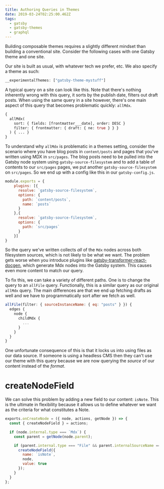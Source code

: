 ```yaml
---
title: Authoring Queries in Themes
date: 2019-03-24T02:25:00.462Z
tags:
  - gatsby
  - gatsby-themes
  - graphql
---
```

Building composable themes requires a slightly different mindset than building a conventional site. Consider the following cases with one Gatsby theme and one site.

Our site is built as usual, with whatever tech we prefer, etc. We also specify a theme as such:

```js
__experimentalThemes: ["gatsby-theme-mystuff"]
```

A typical query on a site can look like this. Note that there's nothing inherently wrong with this query, it sorts by the publish date, filters out draft posts. When using the same query in a site however, there's one main aspect of this query that becomes problematic quickly: `allMdx`.

```graphql
{
  allMdx(
    sort: { fields: [frontmatter___date], order: DESC }
    filter: { frontmatter: { draft: { ne: true } } }
  ) { ... }
}
```

To understand why `allMdx` is problematic in a themes setting, consider the scenario where you have blog posts in `content/posts` and pages that you've written using MDX in `src/pages`. The blog posts need to be pulled into the Gatsby node system using `gatsby-source-filesystem` and to add a table of contents to our `src/pages` pages, we put another `gatsby-source-filesystem` on `src/pages`. So we end up with a config like this in our `gatsby-config.js`.

```js
module.exports = {
	plugins: [{
      resolve: `gatsby-source-filesystem`,
      options: {
        path: `content/posts`,
        name: `posts`
      }
    },{
      resolve: `gatsby-source-filesystem`,
      options: {
        path: `src/pages`
      }
    }]
}
```

So the query we've written collects *all* of the `Mdx` nodes across both filesystem sources, which is not likely to be what we want. The problem gets worse when you introduce plugins like [gatsby-transformer-react-docgen](https://github.com/gatsbyjs/gatsby/tree/cfc5126ba604ceaaf561d51007d6b67d115106b3/packages/gatsby-transformer-react-docgen), which generate Mdx nodes into the Gatsby system. This causes even more content to match our query.

To fix this, we can take a variety of different paths. One is to change the query to an `allFile` query. Functionally, this is a similar query as our original `allMdx` query. The main differences are that we end up fetching drafts as well and we have to programmatically sort after we fetch as well.

```js
allFile(filter: { sourceInstanceName: { eq: "posts" } }) {
  edges {
    node {
      childMdx {
        ...
      }
    }
  }
}
```

One unfortunate consequence of this is that it locks us into using files as our data source. If someone is using a headless CMS then they can't use our theme with this query because we are now querying the *source* of our content instead of the *format*.

# createNodeField

We can solve this problem by adding a new field to our content: `isNote`. This is the ultimate in flexibility because it allows us to define whatever we want as the criteria for what constitutes a Note.

```js
exports.onCreateNode = ({ node, actions, getNode }) => {
  const { createNodeField } = actions;

  if (node.internal.type === `Mdx`) {
    const parent = getNode(node.parent);

    if (parent.internal.type === "File" && parent.internalSourceName === "posts") {
	  createNodeField({
	    name: `isNote`,
	    node,
	    value: true
	  });
    }
  }
};
```


